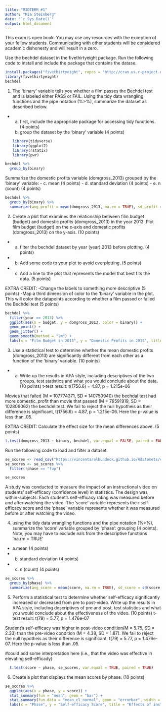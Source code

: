 ```yaml
---
title: "MIDTERM #1"
author: "Mia Steinberg"
date: "`r Sys.Date()`"
output: html_document
---
```


This exam is open book. You may use any resources with the exception of your fellow students. Communicating with other students will be considered academic dishonesty and will result in a zero.


Use the bechdel dataset in the fivethirtyeight package. Run the following code to install and include the package that contains the datase.
```r
install.packages("fivethirtyeight", repos = "http://cran.us.r-project.org", dependencies = TRUE)
library(fivethirtyeight)
bechdel

```
1. The 'binary' variable tells you whether a film passes the Bechdel test and is labeled either PASS or FAIL. Using the tidy data wrangling functions and the pipe notation (%>%), summarize the dataset as described below.
 - a. first, include the appropriate package for accessing tidy functions. (4 points)
   b. group the dataset by the 'binary' variable (4 points)
```r
library(tidyverse)
library(ggplot2)
library(rstatix)
library(pwr)
```

```r
bechdel %>% 
  group_by(binary)
``` 
Summarize the domestic profits variable (domgross_2013) grouped by the 'binary' variable:
 - c. mean (4 points)
 - d. standard deviation (4 points)
 - e. n (count) (4 points)

```r
bechdel %>% 
  group_by(binary) %>% 
  summarize(avg_profit = mean(domgross_2013, na.rm = TRUE), sd_profit = sd(domgross_2013, na.rm = TRUE), count = n())

```

 2. Create a plot that examines the relationship between film budget (budget) and domestic profits (domgross_2013) in the year 2013. Plot film budget (budget) on the x-axis and domestic profits (domgross_2013) on the y-axis. (10 points)
  - a. filter the bechdel dataset by year (year) 2013 before plotting. (4    points)
  - b. Add some code to your plot to avoid overplotting. (5 points)
  - c. Add a line to the plot that represents the model that best fits the data. (5 points)
  
   EXTRA CREDIT: 
  -Change the labels to something more descriptive (5 points) 
  -Map a third dimension of color to the 'binary' variable in the plot. This will color the datapoints according to whether a film passed or failed the Bechdel test (5 points)
```r
bechdel %>% 
  filter(year == 2013) %>% 
  ggplot(aes(x = budget, y = domgross_2013, color = binary)) + 
  geom_point() + 
  geom_jitter() + 
  geom_smooth(method = "lm") + 
  labs(x = "Film Budget in 2013", y = "Domestic Profits in 2013", title = "Film Budget as a Function of Domestic Profits")
``` 

3. Use a statistical test to determine whether the mean domestic profits (domgross_2013) are significantly different from each other as a function of the 'binary' variable. (10 points)
 - a. Write up the results in APA style, including descriptives of the two groups, test statistics and what you would conclude about the data. (10 points) 
 t-test result: t(1756.6) = 4.87, p = 1.215e-06

Movies that failed (M = 107774371, SD = 140750940) the bechdal test had more domestic_profit than movie that passed (M = 79591919, SD = 102806062) the bechdel test. We fail to reject the null hypotheis as their difference is significant,  t(1756.6) = 4.87, p = 1.215e-06. Here the p-value is less than .05.
 
 EXTRA CREDIT: Calculate the effect size for the mean differences above. (5 points)
 
```r
t.test(domgross_2013 ~ binary, bechdel, var.equal = FALSE, paired = FALSE)

```
  
  
Run the following code to load and filter a dataset.
```r
se_scores <- read_csv("https://vincentarelbundock.github.io/Rdatasets/csv/carData/OBrienKaiserLong.csv")
se_scores <- se_scores %>%
  filter(!phase == "fup")

se_scores
```
A study was conducted to measure the impact of an instructional video on students' self-efficacy (confidence level) in statistics. The design was within-subjects: Each student's self-efficacy rating was measured before and after watching the video. The 'score' variable represents their self-efficacy score and the 'phase' variable represents whether it was measured before or after watching the video. 

  
4. using the tidy data wrangling functions and the pipe notation (%>%), summarize the 'score' variable grouped by 'phase': grouping (4 points). 
Note, you may have to exclude na's from the descriptive functions 'na.rm = TRUE'
 - a.mean (4 points)
 - b. standard deviation (4 points)
 - c. n (count) (4 points)
```r
se_scores %>% 
  group_by(phase) %>% 
  summarize(avg_score = mean(score, na.rm = TRUE), sd_score = sd(score, na.rm = TRUE), count = n())

```

5. Perform a statistical test to determine whether self-efficacy significantly increased or decreased from pre to post-video. Write up the results in APA style, including descriptives of pre and post, test statistics and what you would conclude about the effectiveness of the video. (10 points)
t-test result: t(79) = 5.77, p = 1.476e-07

Student's self-efficacy was higher in post-video condition(M = 5.75, SD = 2.33) than the pre-video condition (M = 4.38, SD = 1.87). We fail to reject the null hypotheis as their difference is significant,  t(79) = 5.77, p = 1.476e-07. Here the p-value is less than .05.


#could add some interpretation here (i.e., that the video was effective in elevating self-efficady)
```r

  t.test(score ~ phase, se_scores, var.equal = TRUE, paired = TRUE)


```



6. Create a plot that displays the mean scores by phase. (10 points)
```r

se_scores %>% 
  ggplot(aes(x = phase, y = score)) + 
  stat_summary(fun = "mean", geom = "bar") + 
  stat_summary(fun.data = "mean_cl_normal", geom = "errorbar", width = 0.1) + 
  labs(x = "Phase", y = "Self-efficacy Score", title = "Effects of instructional video on self-efficacy")

```




  